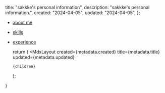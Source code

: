 
  title: "sakkke's personal information",
  description: "sakkke's personal information.",
  created: "2024-04-05",
  updated: "2024-04-05",
};

- [about me](/about)
- [skills](/skills)
- [experience](/experience)

  return (
    <MdxLayout
      created={metadata.created}
      title={metadata.title}
      updated={metadata.updated}
    >
      {children}
    </MdxLayout>
  );
}
